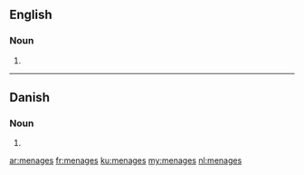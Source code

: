==English==

===Noun===
{{head|en|plural}}

# {{plural of|menage|lang=en}}

----

==Danish==

===Noun===
{{head|da|noun form|g=c}}

# {{genitive singular indefinite of|menage|lang=da}}

[[ar:menages]]
[[fr:menages]]
[[ku:menages]]
[[my:menages]]
[[nl:menages]]